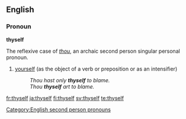 ==English==
{{English reflexive pronouns}}
===Pronoun===
'''thyself'''

The reflexive case of ''[[thou]]'', an archaic second person singular personal pronoun.

# {{context|archaic|_|or|_|literary|informal}} [[yourself]] (as the object of a verb or preposition or as an intensifier)
#: ''Thou hast only '''thyself''' to blame.''
#: ''Thou '''thyself''' art to blame.''

[[Category:English second person pronouns]]

[[fr:thyself]]
[[ja:thyself]]
[[fi:thyself]]
[[sv:thyself]]
[[te:thyself]]